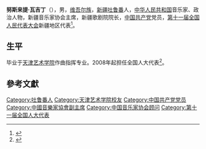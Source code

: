 '''努斯来提·瓦吉丁'''（{{bd|1951年||}}），男，[[维吾尔族|维吾尔族]]，[[新疆|新疆]][[吐鲁番市|吐鲁番]]人，[[中华人民共和国|中华人民共和国]]音乐家、政治人物，新疆音乐家协会主席，新疆歌剧院院长，[[中国共产党|中国共产党]]党员，[[第十一届全国人民代表大会|第十一届全国人民代表大会]]新疆地区代表<ref>{{cite web|author=新华网|title=第十一届全国人大代表|url=http://news.xinhuanet.com/ziliao/2008-03/03/content_7708230.htm?node=36628|publisher=新华网|accessdate=2014-01-07|archive-date=2014-01-10|archive-url=https://web.archive.org/web/20140110211415/http://news.xinhuanet.com/ziliao/2008-03/03/content_7708230.htm?node=36628|dead-url=no}}</ref>。

== 生平 ==
毕业于[[天津艺术学院|天津艺术学院]]作曲指挥专业。2008年起担任全国人大代表<ref>{{cite news|title=全国人大代表信息-努斯来提·瓦吉丁|url=http://210.82.31.1:8084/delegate/viewDelegate.action?dbid=112640|accessdate=2013-04-05|newspaper=全国人大网|archive-url=https://web.archive.org/web/20140528032543/http://www.npc.gov.cn/delegate/viewDelegate.action?dbid=112640|archive-date=2014-05-28|dead-url=yes}}</ref>。

== 參考文獻 ==
{{reflist}}

{{Navboxes
| title  = 努斯来提·瓦吉丁在[[中国音乐家协会|中国音乐家协会]]的职务
| list1  =
{{中国音乐家协会第七届理事会}}
{{中国音乐家协会第八届理事会}}
{{中国音乐家协会第九届理事会}}
}}

{{Authority control}}
{{DEFAULTSORT:W}}
[[Category:吐鲁番人|Category:吐鲁番人]]
[[Category:天津艺术学院校友|Category:天津艺术学院校友]]
[[Category:中国共产党党员|Category:中国共产党党员]]
[[Category:中國音樂家協會副主席|Category:中國音樂家協會副主席]]
[[Category:中国音乐家协会顾问|Category:中国音乐家协会顾问]]
[[Category:第十一届全国人大代表|Category:第十一届全国人大代表]]
